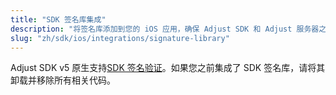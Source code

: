 ```yaml
---
title: "SDK 签名库集成"
description: "将签名库添加到您的 iOS 应用，确保 Adjust SDK 和 Adjust 服务器之间通讯的安全。"
slug: "zh/sdk/ios/integrations/signature-library"
---
```


Adjust SDK v5 原生支持[SDK 签名验证](https://help.adjust.com/zh/article/sdk-signature)。如果您之前集成了 SDK 签名库，请将其卸载并移除所有相关代码。
